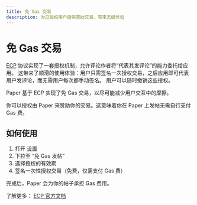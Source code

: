 ```yaml
---
title: 免 Gas 交易
description: 为已授权用户提供赞助交易，带来无缝体验
---
```



# 免 Gas 交易

[ECP](./protocols/ecp) 协议实现了一套授权机制，允许评论作者将“代表其发评论”的能力委托给应用。
这带来了顺滑的使用体验：用户只需签名一次授权交易，之后应用即可代表用户发评论，而无需用户每次都手动签名。
用户可以随时撤销这些授权。

Paper 基于 ECP 实现了免 Gas 交易，以尽可能减少用户交互中的摩擦。

你可以授权由 Paper 来赞助你的交易。这意味着你在 Paper 上发帖无需自行支付 Gas 费。

## 如何使用

1. 打开 [设置](/settings)
2. 下拉至 “免 Gas 发帖”
3. 选择授权的有效期
4. 签名一次性授权交易（免费，仅需支付 Gas 费）

完成后，Paper 会为你的帖子承担 Gas 费用。

了解更多： [ECP 官方文档](https://docs.ethcomments.xyz/)
